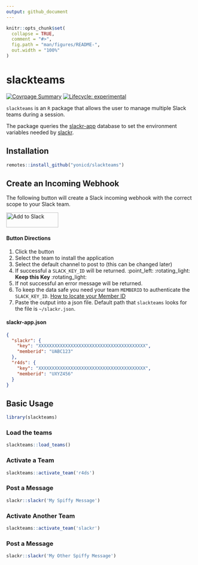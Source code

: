 ```yaml
---
output: github_document
---
```


<!-- README.md is generated from README.Rmd. Please edit that file -->

```r
knitr::opts_chunk$set(
  collapse = TRUE,
  comment = "#>",
  fig.path = "man/figures/README-",
  out.width = "100%"
)
```

# slackteams

<!-- badges: start -->
[![Covrpage Summary](https://img.shields.io/badge/covrpage-Last_Build_2019_12_12-brightgreen.svg)](http://tinyurl.com/qq3vz59)
[![Lifecycle: experimental](https://img.shields.io/badge/lifecycle-experimental-orange.svg)](https://www.tidyverse.org/lifecycle/#experimental)
<!-- badges: end -->

`slackteams` is an `R` package that allows the user to manage multiple Slack teams during a session. 

The package queries the [slackr-app](https://github.com/yonicd/slackr-app) database to set the environment variables needed by [slackr](https://github.com/hrbrmstr/slackr).

## Installation

``` r
remotes::install_github("yonicd/slackteams")
```

## Create an Incoming Webhook

The following button will create a Slack incoming webhook with the correct scope to your Slack team.

 <a href="https://slack.com/oauth/authorize?client_id=220157155520.220159943344&scope=incoming-webhook,files:read,files:write:user,chat:write:bot,chat:write:user,mpim:write,mpim:read,mpim:history,im:write,im:read,im:history,groups:write,groups:read,groups:history,channels:write,channels:read,channels:history,emoji:read,usergroups:read,users:read" target="_blank"><img alt="Add to Slack" height="40" width="139" src="https://platform.slack-edge.com/img/add_to_slack.png" srcset="https://platform.slack-edge.com/img/add_to_slack.png 1x, https://platform.slack-edge.com/img/add_to_slack@2x.png 2x"></a>

#### Button Directions

1. Click the button
2. Select the team to install the application
3. Select the default channel to post to (this can be changed later)
4. If successful a `SLACK_KEY_ID` will be returned. :point_left: :rotating_light: __Keep this Key__ :rotating_light:
5. If not successful an error message will be returned.
6. To keep the data safe you need your team `MEMBERID` to authenticate the `SLACK_KEY_ID`. [How to locate your Member ID](https://medium.com/@moshfeu/how-to-find-my-member-id-in-slack-workspace-d4bba942e38c)
7. Paste the output into a json file. Default path that `slackteams` looks for the file is `~/slackr.json`.

#### slackr-app.json

```json
{
  "slackr": {
    "key": "XXXXXXXXXXXXXXXXXXXXXXXXXXXXXXXXXXXXXXXX",
    "memberid": "UABC123"
  },
  "r4ds": {
    "key": "XXXXXXXXXXXXXXXXXXXXXXXXXXXXXXXXXXXXXXXX",
    "memberid": "UXYZ456"
  }
}
```

## Basic Usage

```r
library(slackteams)
```

### Load the teams

```r
slackteams::load_teams()
```

### Activate a Team

```r
slackteams::activate_team('r4ds')
```

### Post a Message

```r
slackr::slackr('My Spiffy Message')
```

### Activate Another Team

```r
slackteams::activate_team('slackr')
```

### Post a Message

```r
slackr::slackr('My Other Spiffy Message')
```
